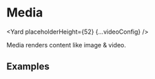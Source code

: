 




# Media

<Yard placeholderHeight={52} {...videoConfig} />

Media renders content like image & video.

## Examples

<Example title="Videos with different fit properties" path="video/examples/fits">
  <VideoFits
    src="http://commondatastorage.googleapis.com/gtv-videos-bucket/sample/BigBuckBunny.mp4"
    poster="https://s3.amazonaws.com/cdn-origin-etr.akc.org/wp-content/uploads/2018/01/12201051/cute-puppy-body-image.jpg"
  />
</Example>
<ImplementationLink componentPath="video" />
<Exports component={VideoExports} title="Video exports" path="spaceweb/video" />
